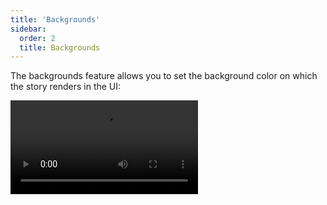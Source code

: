 ```yaml
---
title: 'Backgrounds'
sidebar:
  order: 2
  title: Backgrounds
---
```


The backgrounds feature allows you to set the background color on which the story renders in the UI:

<Video src="../_assets/essentials/addon-backgrounds-optimized.mp4" />

## Configuration

By default, the backgrounds feature includes a light and dark background.

But you're not restricted to these backgrounds. You can configure your own set of colors with the `backgrounds` [parameter](../writing-stories/parameters.mdx) in your [`.storybook/preview.js|ts`](../configure/index.mdx#configure-story-rendering).

You can define the available background colors using the [`options` property](#options) and set the initial background color using the `initialGlobals` property:

{/* prettier-ignore-start */}

<CodeSnippets path="addon-backgrounds-options-in-preview.md" />

{/* prettier-ignore-end */}

## Defining the background for a story

The backgrounds feature enables you to change the background color applied to a story by selecting from the list of predefined background colors in the toolbar. If needed, you can set a story to default to a specific background color, by using the `globals` option:

{/* prettier-ignore-start */}

<CodeSnippets path="addon-backgrounds-define-globals.md" usesCsf3 />

{/* prettier-ignore-end */}


<Callout variant="info">

  When you specify a background color for a story (or a component's stories) using `globals`, the color is applied and cannot be changed using the toolbar. This is useful to ensure a story is always rendered on a specific background color.

</Callout>

## Extending the configuration

You can also configure backgrounds on a per-component or per-story basis through [parameter inheritance](../writing-stories/parameters.mdx#component-parameters).

To set the available background colors, use the [`options` property](#options). In this example, we'll adjust the colors for all of the Button component's stories:

{/* prettier-ignore-start */}

<CodeSnippets path="addon-backgrounds-options-in-meta.md" />

{/* prettier-ignore-end */}


## Disable backgrounds

If you want to turn off backgrounds in a story, you can do so by configuring the `backgrounds` parameter like so:

{/* prettier-ignore-start */}

<CodeSnippets path="addon-backgrounds-disabled.md" usesCsf3/>

{/* prettier-ignore-end */}

## Grid

The backgrounds feature also includes a Grid selector, which allows you to quickly see if your components are aligned.

You don't need additional configuration to get started. But its properties are fully customizable; if you don't supply any value to any of its properties, they'll default to the following values:

{/* prettier-ignore-start */}

<CodeSnippets path="addon-backgrounds-grid.md" />

{/* prettier-ignore-end */}

## API

### Globals

This module contributes the following globals to Storybook, under the `backgrounds` namespace:

#### `grid`

Type: `boolean`

Whether the [grid](#grid) is displayed.

#### `value`

Type: `string`

When set, the background color is applied and cannot be changed using the toolbar. Must match the key of one of the [available colors](#options).

### Parameters

This module contributes the following [parameters](../writing-stories/parameters.mdx) to Storybook, under the `backgrounds` namespace:

#### `disable`

Type: `boolean`

Disable this feature's behavior. If you wish to disable this feature for the entire Storybook, you should [do so in your main configuration file](./index.mdx#disabling-features).

This parameter is most useful to allow overriding at more specific levels. For example, if this parameter is set to `true` at the project level, it could then be re-enabled by setting it to `false` at the meta (component) or story level.

#### `grid`

Type:

```ts
{
  cellAmount?: number;
  cellSize?: number;
  disable?: boolean;
  offsetX?: number;
  offsetY?: number;
  opacity?: number;
}
```

Configuration for the [background grid](#grid).

##### `grid.cellAmount`

Type: `number`

Default: `5`

Specify the size of the minor grid lines.

##### `grid.cellSize`

Type: `number`

Default: `20`

Specify the size of the major grid lines.

##### `grid.disable`

Type: `boolean`

Turn off the grid.

##### `grid.offsetX`

Type: `number`

Default: `0` if [story layout](../api/parameters.mdx#layout) is `'fullscreen'`; `16` if story layout is `'padded'`

Horizontal offset of the grid.

##### `grid.offsetY`

Type: `number`

Default: `0` if [story layout](../api/parameters.mdx#layout) is `'fullscreen'`; `16` if story layout is `'padded'`

Vertical offset of the grid.

##### `grid.opacity`

Type: `number`

Default: `0.5`

The opacity of the grid lines.

#### `options`

(Required, see description)

Type:

```ts
{
  [key: string]: {
    name: string;
    value: string;
  };
}
```

Available background colors. See above for a [usage example](#configuration).
